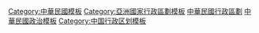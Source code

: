 {{Catnav|各國模板|亚洲国家模板|中華民國模板}}
{{Catnav|各國行政區劃模板|亞洲國家行政區劃模板}}
{{Catnav|各國行政區劃|亞洲國家行政區劃|中華民國行政區劃}}
{{Catnav|各國政治模板|亞洲各國政治模板|中華民國政治模板}}

[[Category:中華民國模板|Category:中華民國模板]]
[[Category:亞洲國家行政區劃模板|Category:亞洲國家行政區劃模板]]
[[Category:中華民國行政區劃|]]
[[Category:中華民國政治模板|]]
[[Category:中国行政区划模板|Category:中国行政区划模板]]